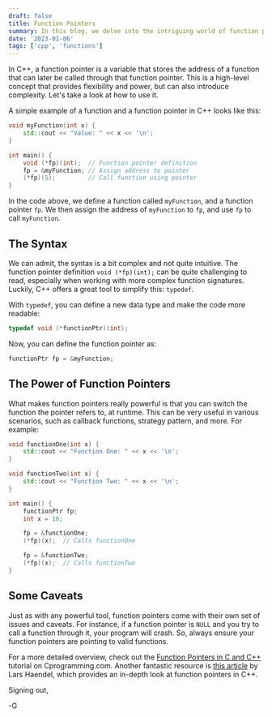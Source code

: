 ```yaml
---
draft: false
title: Function Pointers
summary: In this blog, we delve into the intriguing world of function pointers in C++. Function pointers, which are pointers that hold the address of a function, offer a way to make your C++ programs more flexible and dynamic. We start from the basics, introducing the concept with simple examples, and then navigate through the syntax complexities using the handy tool typedef.
date: '2023-01-06'
tags: ['cpp', 'functions']
---
```


In C++, a function pointer is a variable that stores the address of a function that can later be called through that function pointer. This is a high-level concept that provides flexibility and power, but can also introduce complexity. Let's take a look at how to use it.

A simple example of a function and a function pointer in C++ looks like this:

```cpp
void myFunction(int x) {
    std::cout << "Value: " << x << '\n';
}

int main() {
    void (*fp)(int);  // Function pointer definition
    fp = &myFunction; // Assign address to pointer
    (*fp)(5);         // Call function using pointer
}
```

In the code above, we define a function called `myFunction`, and a function pointer `fp`. We then assign the address of `myFunction` to `fp`, and use `fp` to call `myFunction`.

## The Syntax

We can admit, the syntax is a bit complex and not quite intuitive. The function pointer definition `void (*fp)(int);` can be quite challenging to read, especially when working with more complex function signatures. Luckily, C++ offers a great tool to simplify this: `typedef`.

With `typedef`, you can define a new data type and make the code more readable:

```cpp
typedef void (*functionPtr)(int);
```

Now, you can define the function pointer as:

```cpp
functionPtr fp = &myFunction;
```

## The Power of Function Pointers

What makes function pointers really powerful is that you can switch the function the pointer refers to, at runtime. This can be very useful in various scenarios, such as callback functions, strategy pattern, and more. For example:

```cpp
void functionOne(int x) {
    std::cout << "Function One: " << x << '\n';
}

void functionTwo(int x) {
    std::cout << "Function Two: " << x << '\n';
}

int main() {
    functionPtr fp;
    int x = 10;

    fp = &functionOne;
    (*fp)(x);  // Calls functionOne

    fp = &functionTwo;
    (*fp)(x);  // Calls functionTwo
}
```

## Some Caveats

Just as with any powerful tool, function pointers come with their own set of issues and caveats. For instance, if a function pointer is `NULL` and you try to call a function through it, your program will crash. So, always ensure your function pointers are pointing to valid functions.

For a more detailed overview, check out the [Function Pointers in C and C++](https://www.cprogramming.com/tutorial/function-pointers.html) tutorial on Cprogramming.com. Another fantastic resource is [this article](http://www.newty.de/fpt/index.html) by Lars Haendel, which provides an in-depth look at function pointers in C++.

Signing out,

-G
